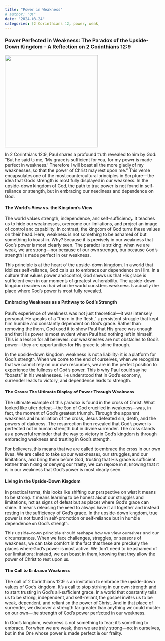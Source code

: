 ```yaml
---
title: "Power in Weakness"
# author: "OC"
date: "2024-08-24"
categories: [2 Corinthians 12, power, weak]
---
```


### Power Perfected in Weakness: The Paradox of the Upside-Down Kingdom – A Reflection on 2 Corinthians 12:9

![](greatweakness.webp){fig-align="center" width="300"}

In 2 Corinthians 12:9, Paul shares a profound truth revealed to him by God: “But he said to me, ‘My grace is sufficient for you, for my power is made perfect in weakness.’ Therefore I will boast all the more gladly of my weaknesses, so that the power of Christ may rest upon me.” This verse encapsulates one of the most countercultural principles in Scripture—the idea that God’s strength is most fully displayed in our weakness. In the upside-down kingdom of God, the path to true power is not found in self-reliance or strength, but in embracing our neediness and dependence on God.

#### The World’s View vs. the Kingdom’s View

The world values strength, independence, and self-sufficiency. It teaches us to hide our weaknesses, overcome our limitations, and project an image of control and capability. In contrast, the kingdom of God turns these values on their head. Here, weakness is not something to be ashamed of but something to boast in. Why? Because it is precisely in our weakness that God’s power is most clearly seen. The paradox is striking: when we are weak, we are strong—not because of our own strength, but because God’s strength is made perfect in our weakness.

This principle is at the heart of the upside-down kingdom. In a world that idolizes self-reliance, God calls us to embrace our dependence on Him. In a culture that values power and control, God shows us that His grace is sufficient even in our moments of greatest vulnerability. The upside-down kingdom teaches us that what the world considers weakness is actually the place where God’s power is most fully revealed.

#### Embracing Weakness as a Pathway to God’s Strength

Paul’s experience of weakness was not just theoretical—it was intensely personal. He speaks of a “thorn in the flesh,” a persistent struggle that kept him humble and constantly dependent on God’s grace. Rather than removing the thorn, God used it to show Paul that His grace was enough and that His power is most evident when Paul had nothing left in himself. This is a lesson for all believers: our weaknesses are not obstacles to God’s power—they are opportunities for His grace to shine through.

In the upside-down kingdom, weakness is not a liability; it is a platform for God’s strength. When we come to the end of ourselves, when we recognize that we cannot rely on our own resources, we are in the perfect position to experience the fullness of God’s power. This is why Paul could say he “boasts” in his weaknesses. He understood that in God’s economy, surrender leads to victory, and dependence leads to strength.

#### The Cross: The Ultimate Display of Power Through Weakness

The ultimate example of this paradox is found in the cross of Christ. What looked like utter defeat—the Son of God crucified in weakness—was, in fact, the moment of God’s greatest triumph. Through the apparent weakness and humiliation of the cross, Jesus defeated sin, death, and the powers of darkness. The resurrection then revealed that God’s power is perfected not in human strength but in divine surrender. The cross stands as a powerful reminder that the way to victory in God’s kingdom is through embracing weakness and trusting in God’s strength.

For believers, this means that we are called to embrace the cross in our own lives. We are called to take up our weaknesses, our struggles, and our limitations, and bring them before God, trusting that His grace is sufficient. Rather than hiding or denying our frailty, we can rejoice in it, knowing that it is in our weakness that God’s power is most clearly seen.

#### Living in the Upside-Down Kingdom

In practical terms, this looks like shifting our perspective on what it means to be strong. It means learning to be honest about our struggles and limitations, not as signs of defeat but as places where God’s grace can shine. It means releasing the need to always have it all together and instead resting in the sufficiency of God’s grace. In the upside-down kingdom, true power is not found in self-promotion or self-reliance but in humble dependence on God’s strength.

This upside-down principle should reshape how we view ourselves and our circumstances. When we face challenges, struggles, or seasons of weakness, we can take comfort in the fact that these are precisely the places where God’s power is most active. We don’t need to be ashamed of our limitations; instead, we can boast in them, knowing that they allow the power of Christ to rest upon us.

#### The Call to Embrace Weakness

The call of 2 Corinthians 12:9 is an invitation to embrace the upside-down values of God’s kingdom. It’s a call to stop striving in our own strength and to start trusting in God’s all-sufficient grace. In a world that constantly tells us to be strong, independent, and self-reliant, the gospel invites us to be weak, dependent, and reliant on the power of Christ. And in that place of surrender, we discover a strength far greater than anything we could muster on our own—the strength of God’s power perfected in our weakness.

In God’s kingdom, weakness is not something to fear; it’s something to embrace. For when we are weak, then we are truly strong—not in ourselves, but in the One whose power is made perfect in our frailty.
